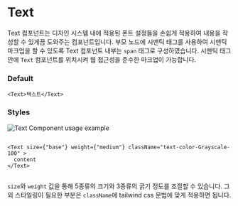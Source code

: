 
# Text

Text 컴포넌트는 디자인 시스템 내에 적용된 폰트 설정들을 손쉽게 적용하여 내용을 작성할 수 있게끔 도와주는 컴포넌트입니다. 
부모 노드에 시맨틱 태그를 사용하여 시맨틱 마크업을 할 수 있도록 Text 컴포넌트 내부는 `span` 태그로 구성하였습니다. 
시맨틱 태그 안에 `Text` 컴포넌트를 위치시켜 웹 접근성을 준수한 마크업이 가능합니다. 

### Default
 

```tsx
<Text>텍스트</Text>
```



### Styles
<Image src={TextExample} alt="Text Component usage example" width={500} />

```tsx

<Text size={"base"} weight={"medium"} className="text-color-Grayscale-100" >
  content
</Text>


```

`size`와 `weight` 값을 통해 5종류의 크기와 3종류의 굵기 정도를 조절할 수 있습니다.
그 외 스타일링이 필요한 부분은 `className`에 tailwind css 문법에 맞게 적용하면 됩니다. 
